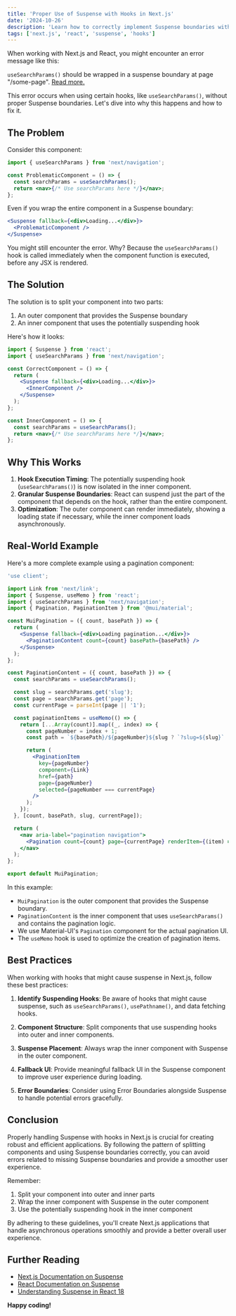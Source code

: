 ```yaml
---
title: 'Proper Use of Suspense with Hooks in Next.js'
date: '2024-10-26'
description: 'Learn how to correctly implement Suspense boundaries with hooks like useSearchParams() in Next.js to avoid common errors and improve application performance.'
tags: ['next.js', 'react', 'suspense', 'hooks']
---
```


When working with Next.js and React, you might encounter an error message like this:

`useSearchParams()` should be wrapped in a suspense boundary at page "/some-page". [Read more.](https://nextjs.org/docs/messages/missing-suspense-with-csr-bailout)

This error occurs when using certain hooks, like `useSearchParams()`, without proper Suspense boundaries. Let's dive into why this happens and how to fix it.

## The Problem

Consider this component:

```jsx
import { useSearchParams } from 'next/navigation';

const ProblematicComponent = () => {
  const searchParams = useSearchParams();
  return <nav>{/* Use searchParams here */}</nav>;
};
```

Even if you wrap the entire component in a Suspense boundary:

```jsx
<Suspense fallback={<div>Loading...</div>}>
  <ProblematicComponent />
</Suspense>
```

You might still encounter the error. Why? Because the `useSearchParams()` hook is called immediately when the component function is executed, before any JSX is rendered.

## The Solution

The solution is to split your component into two parts:

1. An outer component that provides the Suspense boundary
2. An inner component that uses the potentially suspending hook

Here's how it looks:

```jsx
import { Suspense } from 'react';
import { useSearchParams } from 'next/navigation';

const CorrectComponent = () => {
  return (
    <Suspense fallback={<div>Loading...</div>}>
      <InnerComponent />
    </Suspense>
  );
};

const InnerComponent = () => {
  const searchParams = useSearchParams();
  return <nav>{/* Use searchParams here */}</nav>;
};
```

## Why This Works

1. **Hook Execution Timing**: The potentially suspending hook (`useSearchParams()`) is now isolated in the inner component.
2. **Granular Suspense Boundaries**: React can suspend just the part of the component that depends on the hook, rather than the entire component.
3. **Optimization**: The outer component can render immediately, showing a loading state if necessary, while the inner component loads asynchronously.

## Real-World Example

Here's a more complete example using a pagination component:

```jsx
'use client';

import Link from 'next/link';
import { Suspense, useMemo } from 'react';
import { useSearchParams } from 'next/navigation';
import { Pagination, PaginationItem } from '@mui/material';

const MuiPagination = ({ count, basePath }) => {
  return (
    <Suspense fallback={<div>Loading pagination...</div>}>
      <PaginationContent count={count} basePath={basePath} />
    </Suspense>
  );
};

const PaginationContent = ({ count, basePath }) => {
  const searchParams = useSearchParams();

  const slug = searchParams.get('slug');
  const page = searchParams.get('page');
  const currentPage = parseInt(page || '1');

  const paginationItems = useMemo(() => {
    return [...Array(count)].map((_, index) => {
      const pageNumber = index + 1;
      const path = `${basePath}/${pageNumber}${slug ? `?slug=${slug}` : ''}`;

      return (
        <PaginationItem
          key={pageNumber}
          component={Link}
          href={path}
          page={pageNumber}
          selected={pageNumber === currentPage}
        />
      );
    });
  }, [count, basePath, slug, currentPage]);

  return (
    <nav aria-label="pagination navigation">
      <Pagination count={count} page={currentPage} renderItem={(item) => paginationItems[item.page - 1]} />
    </nav>
  );
};

export default MuiPagination;
```

In this example:

- `MuiPagination` is the outer component that provides the Suspense boundary.
- `PaginationContent` is the inner component that uses `useSearchParams()` and contains the pagination logic.
- We use Material-UI's `Pagination` component for the actual pagination UI.
- The `useMemo` hook is used to optimize the creation of pagination items.

## Best Practices

When working with hooks that might cause suspense in Next.js, follow these best practices:

1. **Identify Suspending Hooks**: Be aware of hooks that might cause suspense, such as `useSearchParams()`, `usePathname()`, and data fetching hooks.

2. **Component Structure**: Split components that use suspending hooks into outer and inner components.

3. **Suspense Placement**: Always wrap the inner component with Suspense in the outer component.

4. **Fallback UI**: Provide meaningful fallback UI in the Suspense component to improve user experience during loading.

5. **Error Boundaries**: Consider using Error Boundaries alongside Suspense to handle potential errors gracefully.

## Conclusion

Properly handling Suspense with hooks in Next.js is crucial for creating robust and efficient applications. By following the pattern of splitting components and using Suspense boundaries correctly, you can avoid errors related to missing Suspense boundaries and provide a smoother user experience.

Remember:

1. Split your component into outer and inner parts
2. Wrap the inner component with Suspense in the outer component
3. Use the potentially suspending hook in the inner component

By adhering to these guidelines, you'll create Next.js applications that handle asynchronous operations smoothly and provide a better overall user experience.

## Further Reading

- [Next.js Documentation on Suspense](https://nextjs.org/docs/advanced-features/react-18/suspense)
- [React Documentation on Suspense](https://reactjs.org/docs/concurrent-mode-suspense.html)
- [Understanding Suspense in React 18](https://blog.logrocket.com/understanding-suspense-react-18/)

**Happy coding!**
